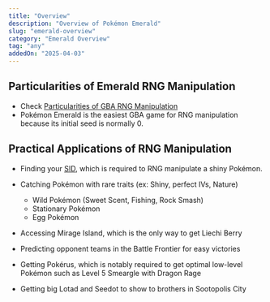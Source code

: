 ```yaml
---
title: "Overview"
description: "Overview of Pokémon Emerald"
slug: "emerald-overview"
category: "Emerald Overview"
tag: "any"
addedOn: "2025-04-03"
---
```


## Particularities of Emerald RNG Manipulation
 - Check [Particularities of GBA RNG Manipulation](/gba-overview)
 - Pokémon Emerald is the easiest GBA game for RNG manipulation because its initial seed is normally 0.

## Practical Applications of RNG Manipulation
- Finding your [SID](/gen3-sid), which is required to RNG manipulate a shiny Pokémon.

- Catching Pokémon with rare traits (ex: Shiny, perfect IVs, Nature)
  - Wild Pokémon (Sweet Scent, Fishing, Rock Smash)
  - Stationary Pokémon
  - Egg Pokémon

- Accessing Mirage Island, which is the only way to get Liechi Berry

- Predicting opponent teams in the Battle Frontier for easy victories

- Getting Pokérus, which is notably required to get optimal low-level Pokémon such as Level 5 Smeargle with Dragon Rage 

- Getting big Lotad and Seedot to show to brothers in Sootopolis City
